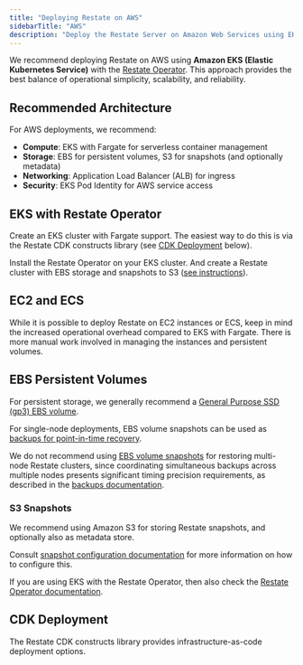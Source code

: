 ```yaml
---
title: "Deploying Restate on AWS"
sidebarTitle: "AWS"
description: "Deploy the Restate Server on Amazon Web Services using EKS, Fargate, and S3."
---
```


We recommend deploying Restate on AWS using **Amazon EKS (Elastic Kubernetes Service)** with the [Restate Operator](/server/deploy/kubernetes). This approach provides the best balance of operational simplicity, scalability, and reliability.

## Recommended Architecture

For AWS deployments, we recommend:

- **Compute**: EKS with Fargate for serverless container management
- **Storage**: EBS for persistent volumes, S3 for snapshots (and optionally metadata)
- **Networking**: Application Load Balancer (ALB) for ingress
- **Security**: EKS Pod Identity for AWS service access

## EKS with Restate Operator

Create an EKS cluster with Fargate support.
The easiest way to do this is via the Restate CDK constructs library (see [CDK Deployment](#cdk-deployment) below).

Install the Restate Operator on your EKS cluster.
And create a Restate cluster with EBS storage and snapshots to S3 ([see instructions](/server/deploy/kubernetes)).

## EC2 and ECS

While it is possible to deploy Restate on EC2 instances or ECS, keep in mind the increased operational overhead compared to EKS with Fargate.
There is more manual work involved in managing the instances and persistent volumes.

## EBS Persistent Volumes

For persistent storage, we generally recommend a [General Purpose SSD (gp3) EBS volume](https://docs.aws.amazon.com/ebs/latest/userguide/general-purpose.html#gp3-ebs-volume-type).

For single-node deployments, EBS volume snapshots can be used as [backups for point-in-time recovery](/server/snapshots#data-backups-2).

We do not recommend using [EBS volume snapshots](https://docs.aws.amazon.com/ebs/latest/userguide/ebs-snapshots.html) for restoring multi-node Restate clusters, since coordinating simultaneous backups across multiple nodes presents significant timing precision requirements, as described in the [backups documentation](/server/snapshots#multi-node-backup-challenges).

### S3 Snapshots

We recommend using Amazon S3 for storing Restate snapshots, and optionally also as metadata store.

Consult [snapshot configuration documentation](/server/snapshots#configuring-automatic-snapshotting) for more information on how to configure this.

If you are using EKS with the Restate Operator, then also check the [Restate Operator documentation](/server/deploy/kubernetes#replicated-cluster-deployment).

## CDK Deployment

The Restate CDK constructs library provides infrastructure-as-code deployment options.

<Card title="Restate CDK GitHub" href="https://github.com/restatedev/cdk" icon="github" horizontal={true} />


